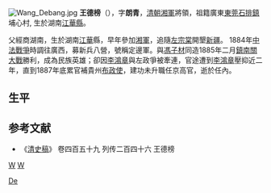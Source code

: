 [[File:Wang_Debang.jpg|thumb]]
'''王德榜'''（{{bd|1837年||1893年|catIdx=W王}}），字'''朗青'''，[[清朝|清朝]][[湘軍|湘軍]]將領，祖籍廣東[[東莞|東莞]][[石排鎮|石排鎮]]埔心村, 生於湖南[[江華縣|江華縣]]。

父經商湖南，生於湖南[[江華|江華]]縣，早年參加[[湘軍|湘軍]]，追隨[[左宗棠|左宗棠]]開墾[[新疆|新疆]]。 1884年[[中法戰爭|中法戰爭]]時調往廣西，募新兵八營，號稱定邊軍。與[[馮子材|馮子材]]同造1885年二月[[鎮南關大戰|鎮南關大戰]]勝利，成為民族英雄；卻因[[李鴻章|李鴻章]]與左政爭被牽連，官途遭到[[李鴻章|李鴻章]]壓抑近二年，直到1887年底累官補貴州[[布政使|布政使]]，建功未升職任京高官，逝於任內。

==生平==
==参考文献==
*《[[清史稿|清史稿]]》 卷四百五十九 列传二百四十六 王德榜
{{清朝人物小作品}}
[[category:清朝貴州布政使|W]]
[[category:東莞人|W]]
[[Category:王姓|De]]